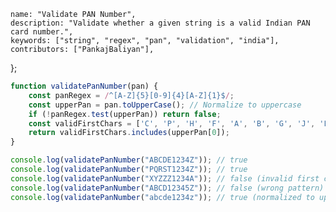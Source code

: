     name: "Validate PAN Number",
    description: "Validate whether a given string is a valid Indian PAN card number.",
    keywords: ["string", "regex", "pan", "validation", "india"],
    contributors: ["PankajBaliyan"],
};

```javascript
function validatePanNumber(pan) {
    const panRegex = /^[A-Z]{5}[0-9]{4}[A-Z]{1}$/;
    const upperPan = pan.toUpperCase(); // Normalize to uppercase
    if (!panRegex.test(upperPan)) return false;
    const validFirstChars = ['C', 'P', 'H', 'F', 'A', 'B', 'G', 'J', 'L', 'T'];
    return validFirstChars.includes(upperPan[0]);
}
```

```javascript
console.log(validatePanNumber("ABCDE1234Z")); // true
console.log(validatePanNumber("PQRST1234Z")); // true
console.log(validatePanNumber("XYZZZ1234A")); // false (invalid first char)
console.log(validatePanNumber("ABCD12345Z")); // false (wrong pattern)
console.log(validatePanNumber("abcde1234z")); // true (normalized to uppercase)
```